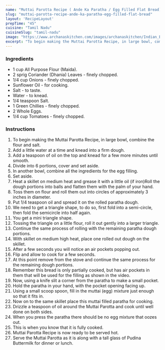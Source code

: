 ---
name: "Muttai Parotta Recipe ( Ande Ka Paratha / Egg Filled Flat Bread)"
slug: "muttai-parotta-recipe-ande-ka-paratha-egg-filled-flat-bread"
layout: 'RecipeLayout'
prepTime: "45"
cuisine: "Tamil Nadu"
cuisineSlug: "tamil-nadu"
image: "https://www.archanaskitchen.com/images/archanaskitchen/Indian_Breads/Muttai_Parotta_Anda_Paratha_Recipe-3.jpg"
excerpt: "To begin making the Muttai Parotta Recipe, in large bowl, combine the flour and salt"
---

### Ingredients

- 1 cup All Purpose Flour (Maida).
- 2 sprig Coriander (Dhania) Leaves - finely chopped.
- 1/4 cup Onions - finely chopped.
- Sunflower Oil - for cooking.
- Salt - to taste.
- Water - to knead.
- 1/4 teaspoon Salt.
- 1 Green Chillies - finely chopped.
- 2 Whole Eggs.
- 1/4 cup Tomatoes - finely chopped.

### Instructions

1. To begin making the Muttai Parotta Recipe, in large bowl, combine the flour and salt.
1. Add a little water at a time and knead into a firm dough.
1. Add a teaspoon of oil on the top and knead for a few more minutes until smooth.
1. Divide into 6 portions, cover and set aside.
1. In another bowl, combine all the ingredients for the egg filling.
1. Set aside.
1. Heat a skillet on medium heat and grease it with a little oil (if iron)Roll the dough portions into balls and flatten them with the palm of your hand.
1. Toss them on flour and roll them out into circles of approximately 3 inches in diameter.
1. Put 1/4 teaspoon oil and spread it on the rolled paratha dough.
1. We need to get a triangle shape, to do so, first fold into a semi-circle, then fold the semicircle into half again.
1. You get a mini triangle shape.
1. Tossing the triangle on a little flour, roll it out gently into a larger triangle.
1. Continue the same process of rolling with the remaining paratha dough portions.
1. With skillet on medium high heat, place one rolled out dough on the skillet.
1. After a few seconds you will notice an air pockets popping out.
1. Flip and allow to cook for a few seconds.
1. At this point remove from the stove and continue the same process for the remaining dough portions.
1. Remember this bread is only partially cooked, but has air pockets in them that will be used for the filling as shown in the video.
1. Now, using a knife slit a corner from the paratha to make a small pocket.
1. Hold the paratha in your hand, with the pocket opening facing up.
1. Using a small scoop spoon, fill in the muttai (egg) mixture just enough so that it fits in.
1. Now on to the same skillet place this muttai filled paratha for cooking.
1. Drizzle a teaspoon of oil around the Muttai Parotta and cook until well done on both sides.
1. When you press the paratha there should be no egg mixture that oozes out.
1. This is when you know that it is fully cooked.
1. Muttai Parotta Recipe is now ready to be served hot.
1. Serve the Muttai Parotta as it is along with a tall glass of Pudina Buttermilk for dinner or lunch.
